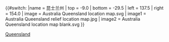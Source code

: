 {{#switch:{{{1}}}
|name   = 昆士兰州
| top    =  -9.0
| bottom = -29.5
| left   = 137.5
| right  = 154.0
| image  = Australia Queensland location map.svg
| image1 = Australia Queensland relief location map.jpg
| image2 = Australia Queensland location map blank.svg
}}<noinclude>{{Location map/Info}}
{{Documentation}}
[[Category:澳大利亞地理位置圖模板|Queensland]]
</noinclude>